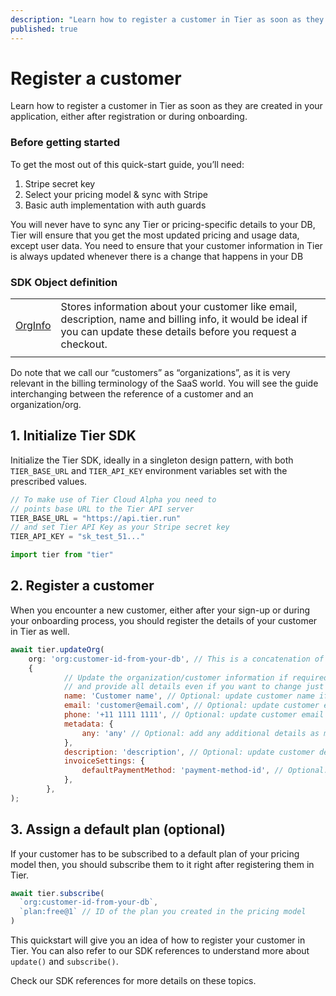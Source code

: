 ```yaml
---
description: "Learn how to register a customer in Tier as soon as they are created in your application, either after registration or during onboarding."
published: true
---
```


# Register a customer

Learn how to register a customer in Tier as soon as they are created in your application, either after registration or during onboarding.

### Before getting started

To get the most out of this quick-start guide, you’ll need:

1. Stripe secret key
2. Select your pricing model & sync with Stripe
3. Basic auth implementation with auth guards

<Banner>
You will never have to sync any Tier or pricing-specific details to your DB, Tier will ensure that you get the most updated pricing and usage data, except user data.

</Banner>

<Banner>
You need to ensure that your customer information in Tier is always updated whenever there is a change that happens in your DB

</Banner>

### SDK Object definition

|                                                                             |                                                                                                                                                                         |
| --------------------------------------------------------------------------- | ----------------------------------------------------------------------------------------------------------------------------------------------------------------------- |
| [OrgInfo](https://tierrun.github.io/node-sdk/interfaces/types.OrgInfo.html) | Stores information about your customer like email, description, name and billing info, it would be ideal if you can update these details before you request a checkout. |
|                                                                             |                                                                                                                                                                         |

<Banner>
Do note that we call our “customers” as “organizations”, as it is very relevant in the billing terminology of the SaaS world. You will see the guide interchanging between the reference of a customer and an organization/org.

</Banner>

## 1. Initialize Tier SDK

Initialize the Tier SDK, ideally in a singleton design pattern, with both `TIER_BASE_URL` and `TIER_API_KEY` environment variables set with the prescribed values.

```js
// To make use of Tier Cloud Alpha you need to
// points base URL to the Tier API server
TIER_BASE_URL = "https://api.tier.run"
// and set Tier API Key as your Stripe secret key
TIER_API_KEY = "sk_test_51..."
```

<CodeGroup title="Import Tier">

```js
import tier from "tier"
```

</CodeGroup>

## 2. Register a customer

When you encounter a new customer, either after your sign-up or during your onboarding process, you should register the details of your customer in Tier as well.

<CodeGroup title="Register a customer">

```js
await tier.updateOrg(
	org: 'org:customer-id-from-your-db', // This is a concatenation of 'org' and your 'customerId' from your DB
	{
			// Update the organization/customer information if required,
			// and provide all details even if you want to change just one field
			name: 'Customer name', // Optional: update customer name if needed
			email: 'customer@email.com', // Optional: update customer email if needed
			phone: '+11 1111 1111', // Optional: update customer email if needed
			metadata: {
				any: 'any' // Optional: add any additional details as metadata
			},
			description: 'description', // Optional: update customer description if needed
			invoiceSettings: {
				defaultPaymentMethod: 'payment-method-id', // Optional: update customer default payment method if needed
			},
		},
);
```

</CodeGroup>

## 3. Assign a default plan (optional)

If your customer has to be subscribed to a default plan of your pricing model then, you should subscribe them to it right after registering them in Tier.

<CodeGroup title="Assign a default plan">

```js
await tier.subscribe(
  `org:customer-id-from-your-db`,
  `plan:free@1` // ID of the plan you created in the pricing model
)
```

</CodeGroup>

This quickstart will give you an idea of how to register your customer in Tier. You can also refer to our SDK references to understand more about `update()` and `subscribe()`.

<Banner>Check our SDK references for more details on these topics.</Banner>
